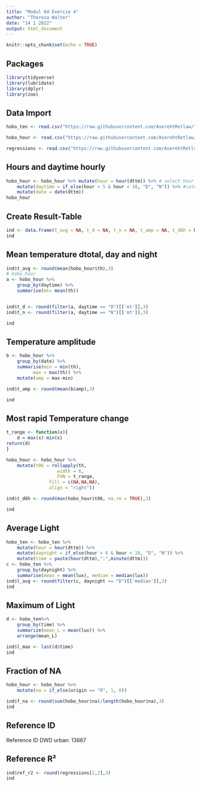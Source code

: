 ```yaml
---
title: "Modul 04 Exercie 4"
author: "Theresa Walter"
date: "14 1 2022"
output: html_document
---
```



```r
knitr::opts_chunk$set(echo = TRUE)
```

## Packages

```r
library(tidyverse)
library(lubridate)
library(dplyr)
library(zoo)
```

## Data Import

```r
hobo_ten <- read.csv("https://raw.githubusercontent.com/AserehtRetlaw/Timeseries_in_R-1/main/1_data_processed/10760710.csv")

hobo_hour <- read.csv("https://raw.githubusercontent.com/AserehtRetlaw/Timeseries_in_R-1/main/1_data_processed/hourly/10760710_Th.csv")

regressions <- read.csv("https://raw.githubusercontent.com/AserehtRetlaw/Timeseries_in_R-1/main/1_data_processed/hourly/regressions.csv")
```

## Hours and daytime hourly

```r
hobo_hour <- hobo_hour %>% mutate(hour = hour(dttm)) %>% # select hour
	mutate(daytime = if_else(hour > 5 & hour < 18, "D", "N")) %>% #categorize day and night
	mutate(date = date(dttm))
hobo_hour
```

## Create Result-Table

```r
ind <- data.frame(t_avg = NA, t_d = NA, t_n = NA, t_amp = NA, t_d6h = NA, l_avg = NA, l_max = NA, f_na = NA, ref_id = 13667, ref_r2 = NA)
ind
```

## Mean temperature dtotal, day and night

```r
ind$t_avg <- round(mean(hobo_hour$th),3)
# hobo_hour
a <- hobo_hour %>%
	group_by(daytime) %>% 
	summarise(mt= mean(th))


ind$t_d <- round(filter(a, daytime == "D")[['mt']],3)
ind$t_n <- round(filter(a, daytime == "N")[['mt']],3)

ind
```

## Temperature amplitude

```r
b <- hobo_hour %>%
	group_by(date) %>% 
	summarise(min = min(th),
		  max = max(th)) %>% 
	mutate(amp = max-min)

ind$t_amp <- round(mean(b$amp),3)

ind
```

## Most rapid Temperature change

```r
t_range <- function(x){
	d = max(x)-min(x)
return(d)
}

hobo_hour <- hobo_hour %>%
	mutate(t06 = rollapply(th,
			       width = 6,
			       FUN = t_range,
				fill = c(NA,NA,NA),
				align = "right"))

ind$t_d6h <- round(max(hobo_hour$t06, na.rm = TRUE),3)

ind
```

## Average Light

```r
hobo_ten <- hobo_ten %>%
	mutate(hour = hour(dttm)) %>% 
	mutate(daynight = if_else(hour > 6 & hour < 18, "D", "N")) %>% 
	mutate(time = paste(hour(dttm),":",minute(dttm)))
c <- hobo_ten %>% 
	group_by(daynight) %>% 
	summarise(mean = mean(lux), median = median(lux))
ind$l_avg <- round(filter(c, daynight == "D")[['median']],3)
ind
```


## Maximum of Light

```r
d <- hobo_ten%>% 
	group_by(time) %>% 
	summarize(mean_L = mean(lux)) %>% 
	arrange(mean_L)

ind$l_max <- last(d$time)
ind
```


## Fraction of NA

```r
hobo_hour <- hobo_hour %>% 
	mutate(na = if_else(origin == "R", 1, 0))

ind$f_na <- round(sum(hobo_hour$na)/length(hobo_hour$na),3)
ind
```

## Reference ID
Reference ID DWD urban: 13667

## Reference R²
```r
ind$ref_r2 <- round(regressions[2,2],3)
ind
```